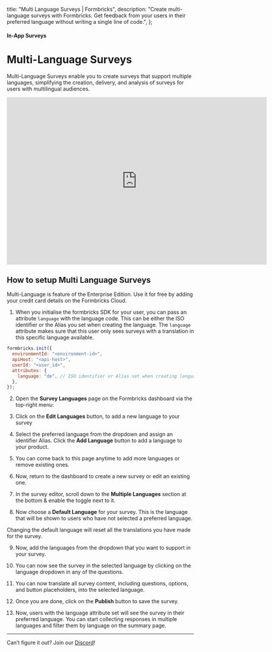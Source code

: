 

  title: "Multi Language Surveys | Formbricks",
  description:
    "Create multi-language surveys with Formbricks. Get feedback from your users in their preferred language without writing a single line of code.",
};

#### In-App Surveys

# Multi-Language Surveys

Multi-Language Surveys enable you to create surveys that support multiple languages, simplifying the creation, delivery, and analysis of surveys for users with multilingual audiences.

<iframe
  width="700"
  height="450"
  src="https://www.youtube.com/embed/Vol5zjYIoos?si=FOeDSqcy_OgtaUyM"
  title="YouTube video player: Formbricks"
  frameborder="0"
  allow="accelerometer; autoplay; clipboard-write; encrypted-media; gyroscope; picture-in-picture; web-share"></iframe>

## How to setup Multi Language Surveys

<Note>
  Multi-Language is feature of the Enterprise Edition. Use it for free by adding your credit card details on the Formbricks Cloud.
</Note>

1. When you initialise the formbricks SDK for your user, you can pass an attribute `language` with the language code. This can be either the ISO identifier or the Alias you set when creating the language. The `language` attribute makes sure that this user only sees surveys with a translation in this specific language available. 
<Col>
  <CodeGroup title="Configuring Formbricks SDK with Multi Language">

```js
formbricks.init({
  environmentId: "<environment-id>",
  apiHost: "<api-host>",
  userId: "<user_id>",
  attributes: {
    language: "de", // ISO identifier or Alias set when creating language
  },
});
```

  </CodeGroup>
</Col>

2. Open the **Survey Languages** page on the Formbricks dashboard via the top-right menu:

<MdxImage src={HomePage} alt="Formbricks Home" quality="100" className="max-w-full rounded-lg sm:max-w-3xl" />

3. Click on the **Edit Languages** button, to add a new language to your survey

4. Select the preferred language from the dropdown and assign an identifier Alias. Click the **Add Language** button to add a language to your product.

<MdxImage
  src={AddLanguages}
  alt="Add Multiple Languages to your Product"
  quality="100"
  className="max-w-full rounded-lg sm:max-w-3xl"
/>

5. You can come back to this page anytime to add more languages or remove existing ones.

6. Now, return to the dashboard to create a new survey or edit an existing one.

7. In the survey editor, scroll down to the **Multiple Languages** section at the bottom & enable the toggle next to it.

<MdxImage
  src={EnableMultiLang}
  alt="Enable Multi Language for a survey"
  quality="100"
  className="max-w-full rounded-lg sm:max-w-3xl"
/>

8. Now choose a **Default Language** for your survey. This is the language that will be shown to users who have not selected a preferred language.

<Note>Changing the default language will reset all the translations you have made for the survey.</Note>

9. Now, add the languages from the dropdown that you want to support in your survey.

10. You can now see the survey in the selected language by clicking on the language dropdown in any of the questions.

11. You can now translate all survey content, including questions, options, and button placeholders, into the selected language.

12. Once you are done, click on the **Publish** button to save the survey.

13. Now, users with the language attribute set will see the survey in their preferred language. You can start collecting responses in multiple languages and filter them by language on the summary page.

---

Can’t figure it out? Join our [Discord](https://discord.com/invite/3YFcABF2Ts)!
